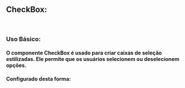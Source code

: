 

<Meta of={CheckBoxStories} />

## CheckBox:

<br />

### Uso Básico:

#### O componente CheckBox é usado para criar caixas de seleção estilizadas. Ele permite que os usuários selecionem ou deselecionem opções.

<Canvas />

<Controls/>


#### Configurado desta forma:

 ```javascript
 checkbox: {
          border: colors.gray["200"],
          checked: colors.gray["300"],
        },
```

